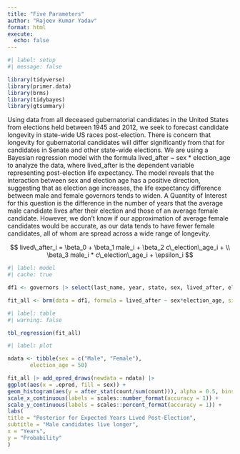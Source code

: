 ```yaml
---
title: "Five Parameters"
author: "Rajeev Kumar Yadav"
format: html
execute: 
  echo: false
---
```


```r
#| label: setup
#| message: false

library(tidyverse)
library(primer.data)
library(brms)
library(tidybayes)
library(gtsummary)
```

Using data from all deceased gubernatorial candidates in the United States from elections held between 1945 and 2012, we seek to forecast candidate longevity in state-wide US races post-election. There is concern that longevity for gubernatorial candidates will differ significantly from that for candidates in Senate and other state-wide elections. We are using a Bayesian regression model with the formula lived_after ~ sex * election_age to analyze the data, where lived_after is the dependent variable representing post-election life expectancy. The model reveals that the interaction between sex and election age has a positive direction, suggesting that as election age increases, the life expectancy difference between male and female governors tends to widen. A Quantity of Interest for this question is the difference in the number of years that the average male candidate lives after their election and those of an average female candidate. However, we don’t know if our approximation of average female candidates would be accurate, as our data tends to have fewer female candidates, all of whom are spread across a wide range of longevity.

$$ lived\_after_i =  \beta_0 + \beta_1 male_i + \beta_2 c\_election\_age_i + 
\\ \beta_3 male_i *  c\_election\_age_i + \epsilon_i $$

```r
#| label: model
#| cache: true

df1 <- governors |> select(last_name, year, state, sex, lived_after, election_age)

fit_all <- brm(data = df1, formula = lived_after ~ sex*election_age, silent = 2, refresh = 0, seed = 13)
```


```r
#| label: table
#| warning: false

tbl_regression(fit_all)
```


```r
#| label: plot

ndata <- tibble(sex = c("Male", "Female"), 
       election_age = 50)

fit_all |> add_epred_draws(newdata = ndata) |>
ggplot(aes(x = .epred, fill = sex)) +
geom_histogram(aes(y = after_stat(count/sum(count))), alpha = 0.5, bins = 100, position = "identity") +
scale_x_continuous(labels = scales::number_format(accuracy = 1)) +
scale_y_continuous(labels = scales::percent_format(accuracy = 1)) +
labs(
title = "Posterior for Expected Years Lived Post-Election",
subtitle = "Male candidates live longer",
x = "Years",
y = "Probability"
)
```

